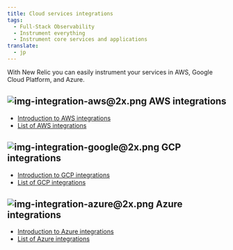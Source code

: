 ```yaml
---
title: Cloud services integrations
tags:
  - Full-Stack Observability
  - Instrument everything
  - Instrument core services and applications
translate:
  - jp
---
```


With New Relic you can easily instrument your services in AWS, Google Cloud Platform, and Azure.

## <ImageSizing width="64px" height="64px" verticalAlign="middle">![img-integration-aws@2x.png](./images/img-integration-aws%402x.png "img-integration-aws@2x.png")</ImageSizing> AWS integrations

* [Introduction to AWS integrations](/docs/integrations/amazon-integrations/get-started/introduction-aws-integrations)
* [List of AWS integrations](/docs/integrations/amazon-integrations/aws-integrations-list)

## <ImageSizing width="64px" height="64px" verticalAlign="middle">![img-integration-google@2x.png](./images/img-integration-google%402x.png "img-integration-google@2x.png")</ImageSizing> GCP integrations

* [Introduction to GCP integrations](/docs/integrations/google-cloud-platform-integrations/getting-started/introduction-google-cloud-platform-integrations)
* [List of GCP integrations](/docs/integrations/google-cloud-platform-integrations/gcp-integrations-list)

## <ImageSizing width="64px" height="64px" verticalAlign="middle">![img-integration-azure@2x.png](./images/img-integration-azure%402x.png "img-integration-azure@2x.png")</ImageSizing> Azure integrations

* [Introduction to Azure integrations](/docs/integrations/microsoft-azure-integrations/getting-started/introduction-azure-monitoring-integrations)
* [List of Azure integrations](/docs/integrations/microsoft-azure-integrations/azure-integrations-list)

